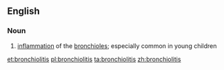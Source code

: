 ==English==

===Noun===
{{wikipedia}}
{{en-noun|-}}

# {{medicine}} [[inflammation]] of the [[bronchiole]]s; especially common in young children

[[et:bronchiolitis]]
[[pl:bronchiolitis]]
[[ta:bronchiolitis]]
[[zh:bronchiolitis]]